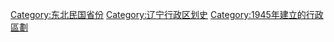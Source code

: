 [[Category:东北民国省份|Category:东北民国省份]]
[[Category:辽宁行政区划史|Category:辽宁行政区划史]]
[[Category:1945年建立的行政區劃|Category:1945年建立的行政區劃]]